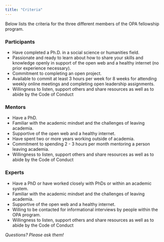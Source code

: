 ```yaml
---
title: "Criteria"
---
```

Below lists the criteria for the three different members of the OPA fellowship program.  


### Participants
- Have completed a Ph.D. in a social science or humanities field. 
- Passionate and ready to learn about how to share your skills and knowledge openly in support of the open web and a healthy internet (no prior experience necessary).
- Commitment to completing an open project. 
- Available to commit at least 3 hours per week for 8 weeks for attending weekly online meetings and completing open leadership assignments.
- Willingness to listen, support others and share resources as well as to abide by the Code of Conduct  

### Mentors
- Have a PhD. 
- Familiar with the academic mindset and the challenges of leaving academia. 
- Supportive of the open web and a healthy internet.  
- Have spent two or more years working outside of academia. 
- Commitment to spending 2 - 3 hours per month mentoring a person leaving academia. 
- Willingness to listen, support others and share resources as well as to abide by the Code of Conduct  
 
### Experts 
- Have a PhD or have worked closely with PhDs or within an academic system. 
- Familiar with the academic mindset and the challenges of leaving academia. 
- Supportive of the open web and a healthy internet.
- Willing to be contacted for informational interviews by people within the OPA program. 
- Willingness to listen, support others and share resources as well as to abide by the Code of Conduct  

*Questions? Please ask them!* 

